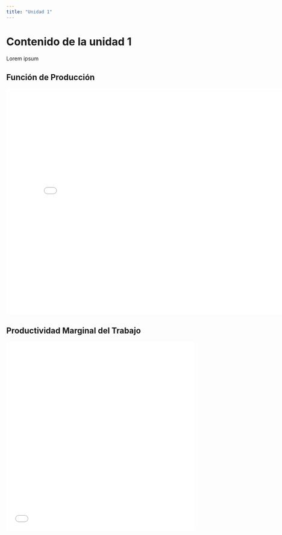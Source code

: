 ```yaml
---
title: "Unidad 1"
---
```


# Contenido de la unidad 1

Lorem ipsum

## Función de Producción

```{=html}
<embed type="text/html" src="unidades/01.FuncionProduccion1.html" width="800" height="600">
```
## Productividad Marginal del Trabajo

```{=html}
 <embed type="text/html" src="unidades/unidad1/02.PMgL1.html" width="500" height="500"> 
```
